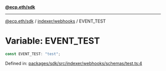 [**@ecp.eth/sdk**](../../../index.mdx)

***

[@ecp.eth/sdk](/sdk-reference/index.mdx) / [indexer/webhooks](/sdk-reference/indexer/webhooks/index.mdx) / EVENT\_TEST

# Variable: EVENT\_TEST

```ts
const EVENT_TEST: "test";
```

Defined in: [packages/sdk/src/indexer/webhooks/schemas/test.ts:4](https://github.com/ecp-eth/comments-monorepo/blob/main/packages/sdk/src/indexer/webhooks/schemas/test.ts#L4)
